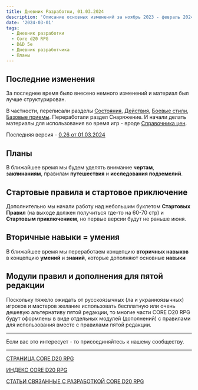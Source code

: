 ```yaml
---
title: Дневник Разработки, 01.03.2024
description: 'Описание основных изменений за ноябрь 2023 - февраль 2024'
date: '2024-03-01'
tags:
  - Дневник разработки
  - Core d20 RPG
  - D&D 5e
  - Дневник разработчика
  - Планы
---
```


## Последние изменения

За последнее время было внесено немного изменений и материал был лучше структурирован.

В частности, переписали разделы [Состояния](/posts/cored20rpg/conditions), [Действия](/posts/cored20rpg/actions), [Боевые стили](/posts/cored20rpg/fighting-styles), [Базовые приемы](/posts/cored20rpg/basicmaneuvers). Переработали раздел Снаряжение. И начали делать материалы для использования во время игр - вроде [Справочника цен](/posts/cored20rpg/equipment---tables).

Последняя версия - [0.26 от 01.03.2024](/posts/core-d20/cored20rpg-v0026-01032024)

## Планы

В ближайшее время мы будем уделять внимание **чертам**, **заклинаниям**, правилам **путешествия** и **исследования подземелий**.

## Стартовые правила и стартовое приключение

Дополнительно мы начали работу над небольшим буклетом **Стартовых Правил** (на выходе должен получиться где-то на 60-70 стр) и **Стартовым приключением**, но первые версии будут не раньше июня.

## Вторичные навыки = умения

В ближайшее время мы переработаем концепцию **вторичных навыков** в концепцию **умений** и **знаний**, которые дополняют основные **навыки**

## Модули правил и дополнения для пятой редакции

Поскольку тяжело ожидать от русскоязычных (ла и украиноязычных) игроков и мастеров желание использовать бесплатную или очень дешевую альтернативу пятой редакции, то многие части CORE D20 RPG будут оформлены в виде отдельных модулей (дополнений) с правилами для использования вместе с правилами пятой редакции.

---

Если вас это интересует - то присоединяйтесь к нашему сообществу.

---

[СТРАНИЦА CORE D20 RPG](https://cyborgsandmages.com/cored20rpg/)

[ИНДЕКС CORE D20 RPG](https://cyborgsandmages.com/cored20rpg/1)

[СТАТЬИ СВЯЗАННЫЕ С РАЗРАБОТКОЙ CORE D20 RPG](https://cyborgsandmages.com/core-d20/1)
